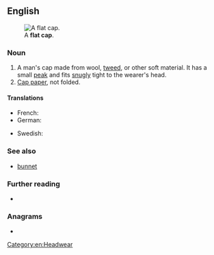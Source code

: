 ==English==
[[File:Flat-cap.jpg|thumb|right|A '''flat cap'''.]]

===Noun===
{{en-noun}}

# A man's cap made from wool, [[tweed]], or other soft material. It has a small [[peak]] and fits [[snugly]] tight to the wearer's head.
# [[cap paper|Cap paper]], not folded. <!--Webster 1913-->

====Translations====
{{trans-top|man's cap made from wool, tweed, or other soft material.}}
* French: {{t+|fr|casquette|f}}
* German: {{t+|de|Schiebermütze|f}}
{{trans-mid}}
* Swedish: {{t|sv|gubbkeps|c}}
{{trans-bottom}}

===See also===
* [[bunnet]]

===Further reading===
* {{pedia}}

===Anagrams===
* {{anagrams|en|a=aacflpt|cat flap|cat-flap|catflap}}

[[Category:en:Headwear]]